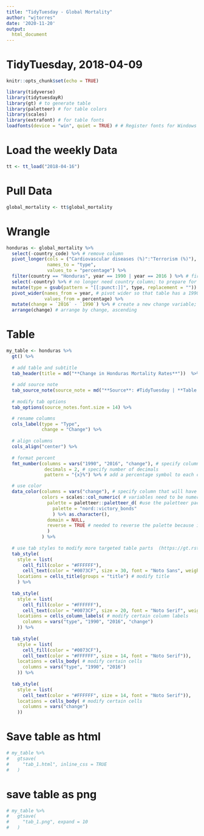 ```yaml
---
title: "TidyTuesday - Global Mortality"
author: "wjtorres"
date: '2020-11-20'
output:
  html_document
---
```


# TidyTuesday, 2018-04-09

```r

knitr::opts_chunk$set(echo = TRUE)

library(tidyverse)
library(tidytuesdayR)
library(gt) # to generate table
library(paletteer) # for table colors
library(scales)
library(extrafont) # for table fonts
loadfonts(device = "win", quiet = TRUE) # # Register fonts for Windows bitmap output
```

# Load the weekly Data

```r

tt <- tt_load("2018-04-16")

```

# Pull Data

```r

global_mortality <- tt$global_mortality

```

# Wrangle

```r

honduras <- global_mortality %>%
  select(-country_code) %>% # remove column
  pivot_longer(cols = ("Cardiovascular diseases (%)":"Terrorism (%)"), # pivot to longer
               names_to = "type",
               values_to = "percentage") %>%
  filter(country == "Honduras", year == 1990 | year == 2016 ) %>% # first argument is about which country, second argument is about which year (1990 or 2016)
  select(-country) %>% # no longer need country column; to prepare for table
  mutate(type = gsub(pattern = "[[:punct:]]", type, replacement = "")) %>% # replace all punctuation (e.g., % and parentheses) with a space; to prepare for table
  pivot_wider(names_from = year, # pivot wider so that table has a 1990 year and a 2016 year
              values_from = percentage) %>%
  mutate(change = `2016` - `1990`) %>% # create a new change variable; positive value means that mortality rate has increased; negative values mean that mortality rate has decreased 
  arrange(change) # arrange by change, ascending

```

# Table

```r
my_table <- honduras %>%
  gt() %>%
  
  # add table and subtitle
  tab_header(title = md("**Change in Honduras Mortality Rates**"))  %>%
  
  # add source note
  tab_source_note(source_note = md("**Source**: #TidyTuesday | **Table by:** wjtorres")) %>%
  
  # modify tab options
  tab_options(source_notes.font.size = 14) %>%

  # rename columns
  cols_label(type = "Type",
             change = "Change") %>% 
  
  # align columns
  cols_align("center") %>%
  
  # format percent
  fmt_number(columns = vars("1990", "2016", "change"), # specify columns to format
              decimals = 2, # specify number of decimals
              pattern = "{x}%") %>% # add a percentage symbol to each cell in specified columns

  # use color
  data_color(columns = vars("change"), # specify column that will have color
             colors = scales::col_numeric( # variables need to be numeric, color scheme will be a gradient
               palette = paletteer::paletteer_d( #use the paletteer package to grab the victory bonds palette from the nord package
                 palette = "nord::victory_bonds"
                 ) %>% as.character(),
               domain = NULL,
               reverse = TRUE # needed to reverse the palette because in this case negative values in change column represent a positive change towards lower mortality
               )
             ) %>%
  
  # use tab styles to modify more targeted table parts  (https://gt.rstudio.com/reference/index.html#section-create-or-modify-parts)
  tab_style( 
    style = list(
      cell_fill(color = "#FFFFFF"),
      cell_text(color = "#0073CF", size = 30, font = "Noto Sans", weight = "bold")),
    locations = cells_title(groups = "title") # modify title
    ) %>%
  
  tab_style(
    style = list(
      cell_fill(color = "#FFFFFF"),
      cell_text(color = "#0073CF", size = 20, font = "Noto Serif", weight = "bold")),
    locations = cells_column_labels( # modify certain column labels
      columns = vars("type", "1990", "2016", "change")
    )) %>%
  
  tab_style(
    style = list(
      cell_fill(color = "#0073CF"),
      cell_text(color = "#FFFFFF", size = 14, font = "Noto Serif")),
    locations = cells_body( # modify certain cells
      columns = vars("type", "1990", "2016")
    )) %>%
  
  tab_style(
    style = list(
      cell_text(color = "#FFFFFF", size = 14, font = "Noto Serif")),
    locations = cells_body( # modify certain cells
      columns = vars("change")
    ))

```

# Save table as html
```r
# my_table %>%
#   gtsave(
#     "tab_1.html", inline_css = TRUE
#   )
```

# save table as png
```r
# my_table %>%
#   gtsave(
#     "tab_1.png", expand = 10
#   )
```

